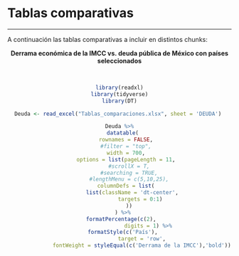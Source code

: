 # Tablas comparativas {-}

***

A continuación las tablas comparativas a incluir en distintos chunks:

<center>

**Derrama económica de la IMCC vs. deuda pública de México con países seleccionados**

<br>

```r

library(readxl)
library(tidyverse)
library(DT)

Deuda <- read_excel("Tablas_comparaciones.xlsx", sheet = 'DEUDA') 

Deuda %>%
  datatable(
    rownames = FALSE,
    #filter = "top",
    width = 700,
    options = list(pageLength = 11,
      #scrollX = T,
      #searching = TRUE,
      #lengthMenu = c(5,10,25),
    columnDefs = list(
        list(className = 'dt-center',
             targets = 0:1)
      ))
  ) %>%
  formatPercentage(c(2), 
                   digits = 1) %>% 
  formatStyle(c('País'),
              target = 'row',
              fontWeight = styleEqual(c('Derrama de la IMCC'),'bold'))



```

</center>




